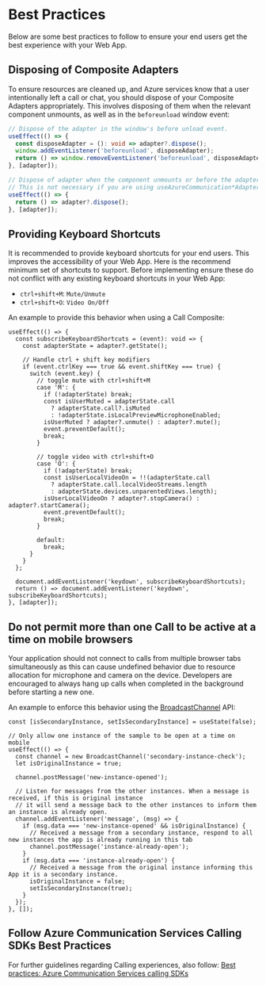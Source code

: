 
<Meta title="Concepts/Best Practices" />

# Best Practices

Below are some best practices to follow to ensure your end users get the best experience with your Web App.

## Disposing of Composite Adapters

To ensure resources are cleaned up, and Azure services know that a user intentionally left a call or chat, you should dispose of your Composite Adapters appropriately. This involves disposing of them when the relevant component unmounts, as well as in the `beforeunload` window event:

```ts
// Dispose of the adapter in the window's before unload event.
useEffect(() => {
  const disposeAdapter = (): void => adapter?.dispose();
  window.addEventListener('beforeunload', disposeAdapter);
  return () => window.removeEventListener('beforeunload', disposeAdapter);
}, [adapter]);
```

```ts
// Dispose of adapter when the component unmounts or before the adapter is changed.
// This is not necessary if you are using useAzureCommunication*Adapter to create your adapter as this hook will do this for you.
useEffect(() => {
  return () => adapter?.dispose();
}, [adapter]);
```

## Providing Keyboard Shortcuts

It is recommended to provide keyboard shortcuts for your end users. This improves the accessibility of your Web App. Here is the recommend minimum set of shortcuts to support. Before implementing ensure these do not conflict with any existing keyboard shortcuts in your Web App:

- `ctrl+shift+M`: `Mute/Unmute`
- `ctrl+shift+O`: `Video On/Off`

An example to provide this behavior when using a Call Composite:

```tsx
useEffect(() => {
  const subscribeKeyboardShortcuts = (event): void => {
    const adapterState = adapter?.getState();

    // Handle ctrl + shift key modifiers
    if (event.ctrlKey === true && event.shiftKey === true) {
      switch (event.key) {
        // toggle mute with ctrl+shift+M
        case 'M': {
          if (!adapterState) break;
          const isUserMuted = adapterState.call
            ? adapterState.call?.isMuted
            : !adapterState.isLocalPreviewMicrophoneEnabled;
          isUserMuted ? adapter?.unmute() : adapter?.mute();
          event.preventDefault();
          break;
        }

        // toggle video with ctrl+shift+O
        case 'O': {
          if (!adapterState) break;
          const isUserLocalVideoOn = !!(adapterState.call
            ? adapterState.call.localVideoStreams.length
            : adapterState.devices.unparentedViews.length);
          isUserLocalVideoOn ? adapter?.stopCamera() : adapter?.startCamera();
          event.preventDefault();
          break;
        }

        default:
          break;
      }
    }
  };

  document.addEventListener('keydown', subscribeKeyboardShortcuts);
  return () => document.addEventListener('keydown', subscribeKeyboardShortcuts);
}, [adapter]);
```

## Do not permit more than one Call to be active at a time on mobile browsers

Your application should not connect to calls from multiple browser tabs simultaneously as this can cause undefined behavior due to resource allocation for microphone and camera on the device. Developers are encouraged to always hang up calls when completed in the background before starting a new one.

An example to enforce this behavior using the [BroadcastChannel](https://developer.mozilla.org/en-US/docs/Web/API/BroadcastChannel) API:

```tsx
const [isSecondaryInstance, setIsSecondaryInstance] = useState(false);

// Only allow one instance of the sample to be open at a time on mobile
useEffect(() => {
  const channel = new BroadcastChannel('secondary-instance-check');
  let isOriginalInstance = true;

  channel.postMessage('new-instance-opened');

  // Listen for messages from the other instances. When a message is received, if this is original instance
  // it will send a message back to the other instances to inform them an instance is already open.
  channel.addEventListener('message', (msg) => {
    if (msg.data === 'new-instance-opened' && isOriginalInstance) {
      // Received a message from a secondary instance, respond to all new instances the app is already running in this tab
      channel.postMessage('instance-already-open');
    }
    if (msg.data === 'instance-already-open') {
      // Received a message from the original instance informing this App it is a secondary instance.
      isOriginalInstance = false;
      setIsSecondaryInstance(true);
    }
  });
}, []);
```

## Follow Azure Communication Services Calling SDKs Best Practices

For further guidelines regarding Calling experiences, also follow: [Best practices: Azure Communication Services calling SDKs](https://docs.microsoft.com/en-us/azure/communication-services/concepts/best-practices)
